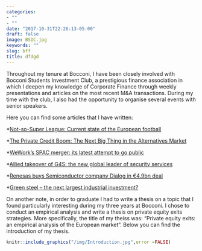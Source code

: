 ```yaml
---
categories:
- ""
- ""
date: "2017-10-31T22:26:13-05:00"
draft: false
image: BSIC.jpg
keywords: ""
slug: bff
title: dfdgd
---
```



Throughout my tenure at Bocconi, I have been closely involved with Bocconi Students Investment Club, a prestigious finance association in which I deepen my knowledge of Corporate Finance through weekly presentations and articles on the most recent M&A transactions. During my time with the club, I also had the opportunity to organise several events with senior speakers. 

Here you can find some articles that I have written:

*[Not-so-Super League: Current state of the European football](https://bsic.it/not-so-super-league-current-state-of-the-european-football/)

*[The Private Credit Boom: The Next Big Thing in the Alternatives Market](https://bsic.it/the-private-credit-boom-the-next-big-thing-in-the-alternatives-market/)

*[WeWork’s SPAC merger: its latest attempt to go public](https://bsic.it/weworks-spac-merger-its-latest-attempt-to-go-public/)

*[Allied takeover of G4S: the new global leader of security services](https://bsic.it/allied-takeover-of-g4s-the-new-global-leader-of-security-services/)

*[Renesas buys Semiconductor company Dialog in €4.9bn deal](https://bsic.it/renesas-dialog/)

*[Green steel – the next largest industrial investment?](https://bsic.it/green-steel-the-next-largest-industrial-investment/)


On another note, in order to graduate I had to write a thesis on a topic that I found particularly interesting during my three years at Bocconi. I chose to conduct an empirical analysis and write a thesis on private equity exits strategies. More specifically, the title of my theiss was: "Private equity exits: an empirical analysis of the European market". Below you can find the introduction of my thesis.


```r
knitr::include_graphics("/img/Introduction.jpg",error =FALSE)
```
